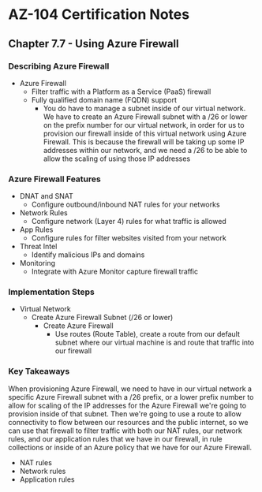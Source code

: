 # AZ-104 Certification Notes
## Chapter 7.7 - Using Azure Firewall

### Describing Azure Firewall
* Azure Firewall
	* Filter traffic with a Platform as a Service (PaaS) firewall
	* Fully qualified domain name (FQDN) support
		* You do have to manage a subnet inside of our virtual network. We have to create an Azure Firewall subnet with a /26 or lower on the prefix number for our virtual network, in order for us to provision our firewall inside of this virtual network using Azure Firewall. This is because the firewall will be taking up some IP addresses within our network, and we need a /26 to be able to allow the scaling of using those IP addresses

### Azure Firewall Features
* DNAT and SNAT
	* Configure outbound/inbound NAT rules for your networks
* Network Rules
	* Configure network (Layer 4) rules for what traffic is allowed
* App Rules
	* Configure rules for filter websites visited from your network
* Threat Intel
	* Identify malicious IPs and domains
* Monitoring
	* Integrate with Azure Monitor capture firewall traffic

### Implementation Steps
* Virtual Network
	* Create Azure Firewall Subnet (/26 or lower)
		* Create Azure Firewall
			* Use routes (Route Table), create a route from our default subnet where our virtual machine is and route that traffic into our firewall

### Key Takeaways
When provisioning Azure Firewall, we need to have in our virtual network a specific Azure Firewall subnet with a /26 prefix, or a lower prefix number to allow for scaling of the IP addresses for the Azure Firewall we're going to provision inside of that subnet. Then we're going to use a route to allow connectivity to flow between our resources and the public internet, so we can use that firewall to filter traffic with both our NAT rules, our network rules, and our application rules that we have in our firewall, in rule collections or inside of an Azure policy that we have for our Azure Firewall.
* NAT rules
* Network rules
* Application rules